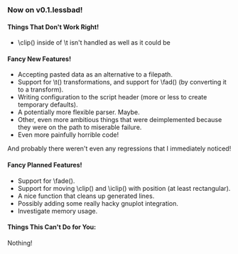 ===Now on v0.1.lessbad!===

====Things That Don't Work Right!====

*\clip() inside of \t isn't handled as well as it could be

====Fancy New Features!====

*Accepting pasted data as an alternative to a filepath.
*Support for \t() transformations, and support for \fad() (by converting it to a transform).
*Writing configuration to the script header (more or less to create temporary defaults).
*A potentially more flexible parser. Maybe.
*Other, even more ambitious things that were deimplemented because they were on the path to miserable failure.
*Even more painfully horrible code!

And probably there weren't even any regressions that I immediately noticed!

====Fancy Planned Features!====

*Support for \fade().
*Support for moving \clip() and \iclip() with position (at least rectangular).
*A nice function that cleans up generated lines.
*Possibly adding some really hacky gnuplot integration.
*Investigate memory usage.

====Things This Can't Do for You:====

Nothing!
